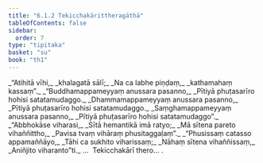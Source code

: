 ```yaml
---
title: "6.1.2 Tekicchakārittheragāthā"
tableOfContents: false
sidebar:
  order: 7
type: "tipitaka"
basket: "su"
book: "th1"
---
```



<DynamicBreadcrumb />

<Division number="381" book="th1">

<Paragraph number="650" type="verses" book="th1">
_“Atihitā vīhi,_  
_khalagatā sālī;_  
_Na ca labhe piṇḍaṃ,_  
_kathamahaṃ kassaṃ”._  

</Paragraph>

</Division>
<Division number="382" book="th1">

<Paragraph number="651" type="verses" book="th1">
_“Buddhamappameyyaṃ anussara pasanno,_  
_Pītiyā phuṭasarīro hohisi satatamudaggo._  

</Paragraph>

</Division>
<Division number="383" book="th1">

<Paragraph number="652" type="verses" book="th1">
_Dhammamappameyyaṃ anussara pasanno,_  
_Pītiyā phuṭasarīro hohisi satatamudaggo._  

</Paragraph>

</Division>
<Division number="384" book="th1">

<Paragraph number="653" type="verses" book="th1">
_Saṃghamappameyyaṃ anussara pasanno,_  
_Pītiyā phuṭasarīro hohisi satatamudaggo”._  

</Paragraph>

</Division>
<Division number="385" book="th1">

<Paragraph number="654" type="verses" book="th1">
_“Abbhokāse viharasi,_  
_Sītā hemantikā imā ratyo;_  
_Mā sītena pareto vihaññittho,_  
_Pavisa tvaṃ vihāraṃ phusitaggaḷaṃ”._  

</Paragraph>

</Division>
<Division number="386" book="th1">

<Paragraph number="655" type="verses" book="th1">
_“Phusissaṃ catasso appamaññāyo,_  
_Tāhi ca sukhito viharissaṃ;_  
_Nāhaṃ sītena vihaññissaṃ,_  
_Aniñjito viharanto”ti._  


</Paragraph>
</Division>

<Paragraph number="656" type="center" book="th1">
…  Tekicchakārī thero… .
</Paragraph>